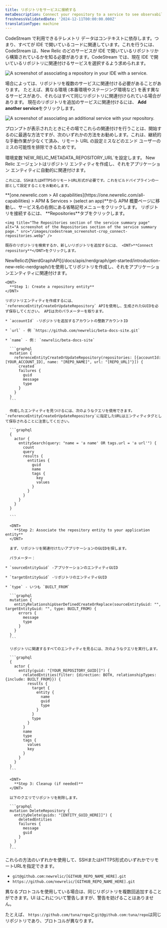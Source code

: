 ```yaml
---
title: リポジトリをサービスに接続する
metaDescription: Connect your repository to a service to see observability.
freshnessValidatedDate: '2024-12-11T00:00:00.000Z'
translationType: machine
---
```


CodeStream で利用できるテレメトリ データはコンテキストに依存します。つまり、すべてが IDE で開いているコードに関連しています。これを行うには、CodeStream は、New Relic のどのサービスが IDE で開いているリポジトリから構築されているかを知る必要があります。CodeStream では、現在 IDE で開いているリポジトリに関連付けるサービスを選択するよう求められます。

<img title="Associate a repository in your IDE with a service." alt="A screenshot of associating a repository in your IDE with a service." src="/images/codestream_screenshot-crop_associate-repos-button.webp" />

場合によっては、リポジトリを複数のサービスに関連付ける必要があることがあります。 たとえば、異なる環境 (本番環境やステージング環境など) を表す異なるサービスがあり、それらはすべて同じリポジトリに関連付けられている場合があります。 現在のリポジトリを追加のサービスに関連付けるには、 <DNT>**Add another service**</DNT>をクリックします。

<img title="Associate an additional service with your repository." alt="A screenshot of associating an additional service with your repository." src="/images/codestream_screenshot-crop_associate-other-services.webp" />

プロンプトが表示されたときにその場でこれらの関連付けを行うことは、開始するのに最適な方法ですが、次のいずれかの方法をお勧めします。これは、継続的な手動作業が少なくて済み、リモート URL の設定ミスなどのエンド ユーザーのミスの可能性を排除できるためです。

<CollapserGroup>
  <Collapser className="freq-link" id="env-var" title="APMでの環境変数の使用（推奨）">
    環境変数`NEW_RELIC_METADATA_REPOSITORY_URL`を設定します。 New Relic <InlinePopover type="apm" />エージェントはリポジトリ エンティティを作成し、それをアプリケーション エンティティに自動的に関連付けます。

    これには、SSHまたはHTTPSのリモートURL形式が必要です。これをビルドパイプラインの一部として設定することをお勧めします。
  </Collapser>

  <Collapser className="freq-link" id="repo-ui" title="New Relic Web UI を使用する">
    <DNT>**[one.newrelic.com &gt; All capabilities](https://one.newrelic.com/all-capabilities) &gt; APM &amp; Services &gt; (select an app)**</DNT>から APM 概要ページに移動し、サービス名の右側にある省略記号メニューをクリックします。 リポジトリを接続するには、 <DNT>**Repositories**</DNT>タブをクリックします。

    <img title="The Repositories section of the service summary page" alt="A screenshot of the Repositories section of the service summary page." src="/images/codestream_screenshot-crop_connect-repositories.webp" />

    既存のリポジトリを検索するか、新しいリポジトリを追加するには、 <DNT>**Connect repository**</DNT>をクリックします。
  </Collapser>

  <Collapser className="freq-link" id="nerdgraph" title="NerdGraph APIを使う">
    NewRelicの[NerdGraphAPI](/docs/apis/nerdgraph/get-started/introduction-new-relic-nerdgraph/)を使用してリポジトリを作成し、それをアプリケーションエンティティに関連付けます。

    <DNT>
      **Step 1: Create a repository entity**
    </DNT>

    リポジトリエンティティを作成するには、 `referenceEntityCreateOrUpdateRepository` APIを使用し、生成されたGUIDを必ず保存してください。 APIは次のパラメーターを取ります。

    * `accountId` -リポジトリを追加するアカウントの整数アカウントID

    * `url` - 例 `https://github.com/newrelic/beta-docs-site.git`

    * `name` - 例： `newrelic/beta-docs-site`

      ```graphql
      mutation {
        referenceEntityCreateOrUpdateRepository(repositories: [{accountId: [YOUR_ACCOUNT_ID], name: "[REPO_NAME]", url: "[REPO_URL]"}]) {
          created
          failures {
            guid
            message
            type
          }
        }
      }
      ```

      作成したエンティティを見つけるには、次のようなクエリを使用できます。 `referenceEntityCreateOrUpdateRepository`に指定したURLはエンティティタグとして保存されることに注意してください。

      ```graphql
      {
        actor {
          entitySearch(query: "name = 'a name' OR tags.url = 'a url'") {
            count
            query
            results {
              entities {
                guid
                name
                tags {
                  key
                  values
                }
              }
            }
          }
        }
      }

      ```

      <DNT>
        **Step 2: Associate the repository entity to your application entity**
      </DNT>

      まず、リポジトリを関連付けたいアプリケーションのGUIDを探します。

      パラメーター：

    * `sourceEntityGuid` -アプリケーションのエンティティGUID

    * `targetEntityGuid` -リポジトリのエンティティGUID

    * `type` - いつも `BUILT_FROM`

      ```graphql
      mutation {
        entityRelationshipUserDefinedCreateOrReplace(sourceEntityGuid: "", targetEntityGuid: "", type: BUILT_FROM) {
          errors {
            message
            type
          }
        }
      }
      ```

      リポジトリに関連するすべてのエンティティを見るには、次のようなクエリを実行します。

      ```graphql
      {
        actor {
          entity(guid: "[YOUR_REPOSITORY_GUID]]") {
            relatedEntities(filter: {direction: BOTH, relationshipTypes: {include: BUILT_FROM}}) {
              results {
                target {
                  entity {
                    name
                    guid
                    type
                  }
                }
                type
              }
            }
            name
            type
            tags {
              values
              key
            }
          }
        }
      }
      ```

      <DNT>
        **Step 3: Cleanup (if needed)**
      </DNT>

      以下のクエリでリポジトリを削除します。

      ```graphql
      mutation DeleteRepository {
        entityDelete(guids: "[ENTITY_GUID_HERE]]") {
          deletedEntities
          failures {
            message
            guid
          }
        }
      }
      ```
  </Collapser>
</CollapserGroup>

これらの方法のいずれかを使用して、SSHまたはHTTPS形式のいずれかでリモートURLを指定できます。

* `git@github.com:newrelic/[GITHUB_REPO_NAME_HERE].git`
* `https://github.com/newrelic/[GITHUB_REPO_NAME_HERE].git`

<Callout variant="caution">
  異なるプロトコルを使用している場合は、同じリポジトリを複数回追加することができます。UI はこれについて警告しますが、警告を妨げることはありません。

  たとえば、 `https://github.com/tuna/repo`と`git@github.com:tuna/repo`は同じリポジトリであり、プロトコルが異なります。
</Callout>